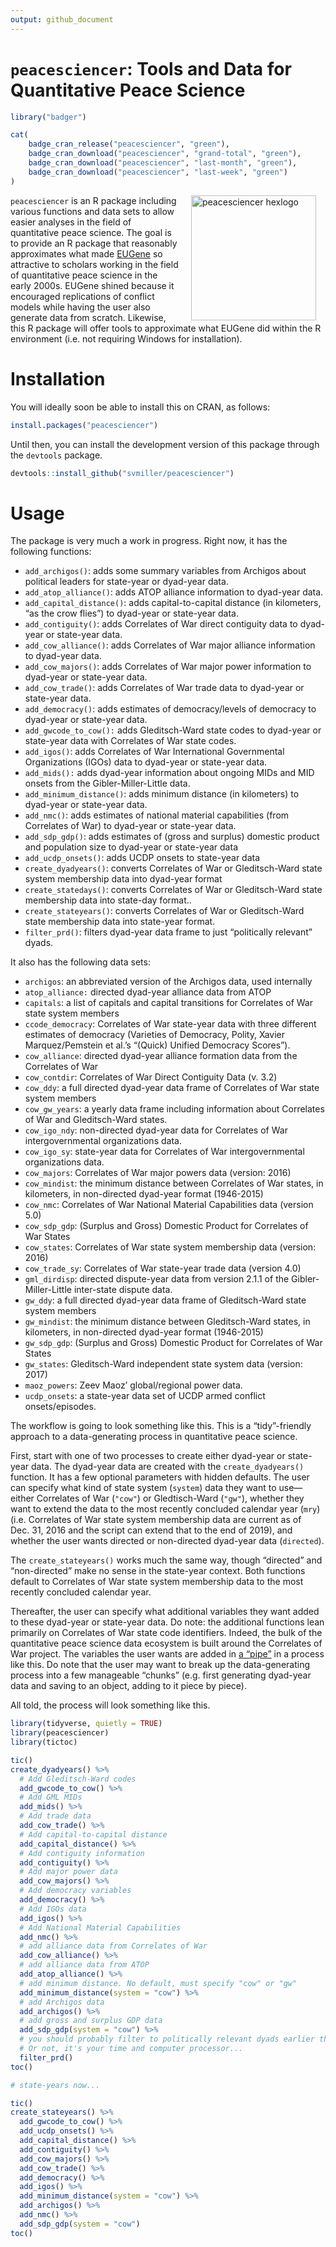 ```yaml
---
output: github_document
---
```


# `peacesciencer`: Tools and Data for Quantitative Peace Science

```r
library("badger")
```

```r
cat(
	badge_cran_release("peacesciencer", "green"),
	badge_cran_download("peacesciencer", "grand-total", "green"),
	badge_cran_download("peacesciencer", "last-month", "green"),
	badge_cran_download("peacesciencer", "last-week", "green")
)
```

<img src="http://svmiller.com/images/peacesciencer-hexlogo.png" alt="peacesciencer  hexlogo" align="right" width="200" style="padding: 0 15px; float: right;"/>

`peacesciencer` is an R package including various functions and data sets to allow easier analyses in the field of quantitative peace science. The goal is to provide an R package that reasonably approximates what made [EUGene](https://journals.sagepub.com/doi/abs/10.1177/0738894211413055) so attractive to scholars working in the field of quantitative peace science in the early 2000s. EUGene shined because it encouraged replications of conflict models while having the user also generate data from scratch. Likewise, this R package will offer tools to approximate what EUGene did within the R environment (i.e. not requiring Windows for installation).

# Installation

You will ideally soon be able to install this on CRAN, as follows:

```r
install.packages("peacesciencer")

```

Until then, you can install the development version of this package through the `devtools` package.

```r
devtools::install_github("svmiller/peacesciencer")
```

# Usage

The package is very much a work in progress. Right now, it has the following functions:

- `add_archigos()`: adds some summary variables from Archigos about political leaders for state-year or dyad-year data.
- `add_atop_alliance()`: adds ATOP alliance information to dyad-year data.
- `add_capital_distance()`: adds capital-to-capital distance (in kilometers, "as the crow flies") to dyad-year or state-year data.
- `add_contiguity()`: adds Correlates of War direct contiguity data to dyad-year or state-year data.
- `add_cow_alliance()`: adds Correlates of War major alliance information to dyad-year data.
- `add_cow_majors()`: adds Correlates of War major power information to dyad-year or state-year data.
- `add_cow_trade()`: adds Correlates of War trade data to dyad-year or state-year data.
- `add_democracy()`: adds estimates of democracy/levels of democracy to dyad-year or state-year data.
- `add_gwcode_to_cow():` adds Gleditsch-Ward state codes to dyad-year or state-year data with Correlates of War state codes.
- `add_igos()`: adds Correlates of War International Governmental Organizations (IGOs) data to dyad-year or state-year data.
- `add_mids():` adds dyad-year information about ongoing MIDs and MID onsets from the Gibler-Miller-Little data.
- `add_minimum_distance()`: adds minimum distance (in kilometers) to dyad-year or state-year data.
- `add_nmc()`: adds estimates of national material capabilities (from Correlates of War) to dyad-year or state-year data.
- `add_sdp_gdp()`: adds estimates of (gross and surplus) domestic product and population size to dyad-year or state-year data
- `add_ucdp_onsets()`: adds UCDP onsets to state-year data
- `create_dyadyears()`: converts Correlates of War or Gleditsch-Ward state system membership data into dyad-year format
- `create_statedays()`: converts Correlates of War or Gleditsch-Ward state membership data into state-day format..
- `create_stateyears()`: converts Correlates of War or Gleditsch-Ward state membership data into state-year format.
- `filter_prd()`: filters dyad-year data frame to just "politically relevant" dyads.

It also has the following data sets:

- `archigos`: an abbreviated version of the Archigos data, used internally
- `atop_alliance:` directed dyad-year alliance data from ATOP
- `capitals`: a list of capitals and capital transitions for Correlates of War state system members
- `ccode_democracy`: Correlates of War state-year data with three different estimates of democracy (Varieties of Democracy, Polity, Xavier Marquez/Pemstein et al.'s "(Quick) Unified Democracy Scores").
- `cow_alliance`: directed dyad-year alliance formation data from the Correlates of War
- `cow_contdir`: Correlates of War Direct Contiguity Data (v. 3.2)
- `cow_ddy`: a full directed dyad-year data frame of Correlates of War state system members
- `cow_gw_years`: a yearly data frame including information about Correlates of War and Gleditsch-Ward states.
- `cow_igo_ndy`: non-directed dyad-year data for Correlates of War intergovernmental organizations data.
- `cow_igo_sy`: state-year data for Correlates of War intergovernmental organizations data.
- `cow_majors`: Correlates of War major powers data (version: 2016)
- `cow_mindist`: the minimum distance between Correlates of War states, in kilometers, in non-directed dyad-year format (1946-2015)
- `cow_nmc`: Correlates of War National Material Capabilities data (version 5.0)
- `cow_sdp_gdp`: (Surplus and Gross) Domestic Product for Correlates of War States
- `cow_states`: Correlates of War state system membership data (version: 2016)
- `cow_trade_sy`: Correlates of War state-year trade data (version 4.0)
- `gml_dirdisp`: directed dispute-year data from version 2.1.1 of the Gibler-Miller-Little inter-state dispute data.
- `gw_ddy`: a full directed dyad-year data frame of Gleditsch-Ward state system members
- `gw_mindist`: the minimum distance between  Gleditsch-Ward states, in kilometers, in non-directed dyad-year format (1946-2015)
- `gw_sdp_gdp`: (Surplus and Gross) Domestic Product for Correlates of War States
- `gw_states`: Gleditsch-Ward independent state system data (version: 2017)
- `maoz_powers`: Zeev Maoz' global/regional power data.
- `ucdp_onsets`: a state-year data set of UCDP armed conflict onsets/episodes.

The workflow is going to look something like this. This is a "tidy"-friendly approach to a data-generating process in quantitative peace science. 

First, start with one of two processes to create either dyad-year or state-year data. The dyad-year data are created with the `create_dyadyears()` function. It has a few optional parameters with hidden defaults. The user can specify what kind of state system (`system`) data they want to use---either Correlates of War (`"cow"`) or Gledtisch-Ward (`"gw"`), whether they want to extend the data to the most recently concluded calendar year (`mry`) (i.e. Correlates of War state system membership data are current as of Dec. 31, 2016 and the script can extend that to the end of 2019), and whether the user wants directed or non-directed dyad-year data (`directed`). 

The `create_stateyears()` works much the same way, though "directed" and "non-directed" make no sense in the state-year context. Both functions default to Correlates of War state system membership data to the most recently concluded calendar year.

Thereafter, the user can specify what additional variables they want added to these dyad-year or state-year data. Do note: the additional functions lean primarily on Correlates of War state code identifiers. Indeed, the bulk of the quantitative peace science data ecosystem is built around the Correlates of War project. The variables the user wants are added in [a "pipe"](https://r4ds.had.co.nz/pipes.html) in a process like this. Do note that the user may want to break up the data-generating process into a few manageable "chunks" (e.g. first generating dyad-year data and saving to an object, adding to it piece by piece).

All told, the process will look something like this.

```r

library(tidyverse, quietly = TRUE)
library(peacesciencer)
library(tictoc)

tic()
create_dyadyears() %>%
  # Add Gleditsch-Ward codes
  add_gwcode_to_cow() %>%
  # Add GML MIDs 
  add_mids() %>%
  # Add trade data
  add_cow_trade() %>%
  # Add capital-to-capital distance
  add_capital_distance() %>%
  # Add contiguity information
  add_contiguity() %>%
  # Add major power data
  add_cow_majors() %>%
  # Add democracy variables
  add_democracy() %>%
  # Add IGOs data
  add_igos() %>%
  # Add National Material Capabilities
  add_nmc() %>%
  # add alliance data from Correlates of War
  add_cow_alliance() %>%
  # add alliance data from ATOP
  add_atop_alliance() %>%
  # add minimum distance. No default, must specify "cow" or "gw"
  add_minimum_distance(system = "cow") %>%
  # add Archigos data
  add_archigos() %>%
  # add gross and surplus GDP data
  add_sdp_gdp(system = "cow") %>%
  # you should probably filter to politically relevant dyads earlier than later...
  # Or not, it's your time and computer processor...
  filter_prd()
toc()

# state-years now...

tic()
create_stateyears() %>%
  add_gwcode_to_cow() %>%
  add_ucdp_onsets() %>%
  add_capital_distance() %>%
  add_contiguity() %>%
  add_cow_majors() %>%
  add_cow_trade() %>%
  add_democracy() %>%
  add_igos() %>%
  add_minimum_distance(system = "cow") %>%
  add_archigos() %>%
  add_nmc() %>%
  add_sdp_gdp(system = "cow") 
toc()

```
